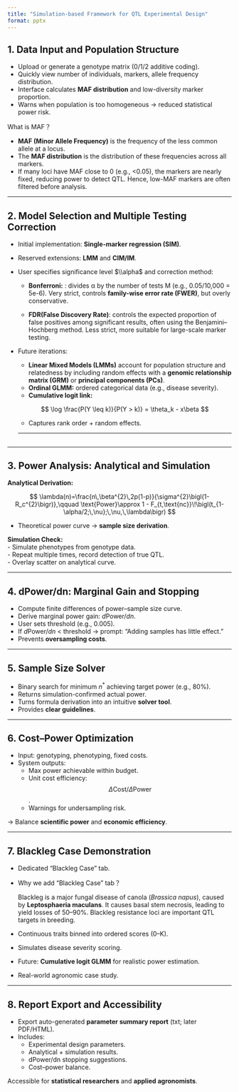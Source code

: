 ```yaml
---
title: "Simulation-based Framework for QTL Experimental Design"
format: pptx
---
```


## 1. Data Input and Population Structure

-   Upload or generate a genotype matrix (0/1/2 additive coding).
-   Quickly view number of individuals, markers, allele frequency distribution.
-   Interface calculates **MAF distribution** and low-diversity marker proportion.
-   Warns when population is too homogeneous → reduced statistical power risk.

What is MAF？

-   **MAF (Minor Allele Frequency)** is the frequency of the less common allele at a locus.
-   The **MAF distribution** is the distribution of these frequencies across all markers.
-   If many loci have MAF close to 0 (e.g., \<0.05), the markers are nearly fixed, reducing power to detect QTL. Hence, low-MAF markers are often filtered before analysis.

------------------------------------------------------------------------

## 2. Model Selection and Multiple Testing Correction

-   Initial implementation: **Single-marker regression (SIM)**.\

-   Reserved extensions: **LMM** and **CIM/IM**.\

-   User specifies significance level $\\alpha$ and correction method:

    -   **Bonferroni:** : divides α by the number of tests M (e.g., 0.05/10,000 = 5e-6). Very strict, controls **family-wise error rate (FWER)**, but overly conservative.\

    -   **FDR(False Discovery Rate)**: controls the expected proportion of false positives among significant results, often using the Benjamini–Hochberg method. Less strict, more suitable for large-scale marker testing.

-   Future iterations:

    -   **Linear Mixed Models (LMMs)** account for population structure and relatedness by including random effects with a **genomic relationship matrix (GRM)** or **principal components (PCs)**.\
    -   **Ordinal GLMM:** ordered categorical data (e.g., disease severity).
    -   **Cumulative logit link:**

    $$
    \log \frac{P(Y \leq k)}{P(Y > k)} = \theta_k - x\beta
    $$

    -   Captures rank order + random effects.

    ------------------------------------------------------------------------

    ## 

------------------------------------------------------------------------

## 3. Power Analysis: Analytical and Simulation

**Analytical Derivation:**

$$
\lambda(n)=\frac{n\,\beta^{2}\,2p(1-p)}{\sigma^{2}\bigl(1-R_c^{2}\bigr)},\qquad
\text{Power}\approx 1 - F_{t,\text{nc}}\!\bigl(t_{1-\alpha/2;\,\nu};\,\nu,\,\lambda\bigr)
$$

-   Theoretical power curve → **sample size derivation**.

**Simulation Check:**\
- Simulate phenotypes from genotype data.\
- Repeat multiple times, record detection of true QTL.\
- Overlay scatter on analytical curve.

------------------------------------------------------------------------

## 4. dPower/dn: Marginal Gain and Stopping

-   Compute finite differences of power–sample size curve.\
-   Derive marginal power gain: $d\text{Power}/dn$.\
-   User sets threshold (e.g., 0.005).\
-   If $d\text{Power}/dn$ \< threshold → prompt: “Adding samples has little effect.”\
-   Prevents **oversampling costs**.

------------------------------------------------------------------------

## 5. Sample Size Solver

-   Binary search for minimum $n^*$ achieving target power (e.g., 80%).\
-   Returns simulation-confirmed actual power.\
-   Turns formula derivation into an intuitive **solver tool**.\
-   Provides **clear guidelines**.

------------------------------------------------------------------------

## 6. Cost–Power Optimization

-   Input: genotyping, phenotyping, fixed costs.\
-   System outputs:
    -   Max power achievable within budget.
    -   Unit cost efficiency: $$\Delta \text{Cost}/\Delta \text{Power}$$.
    -   Warnings for undersampling risk.

→ Balance **scientific power** and **economic efficiency**.

------------------------------------------------------------------------

## 7. Blackleg Case Demonstration

-   Dedicated “Blackleg Case” tab.\

-   Why we add “Blackleg Case” tab？

    Blackleg is a major fungal disease of canola (*Brassica napus*), caused by **Leptosphaeria maculans**. It causes basal stem necrosis, leading to yield losses of 50–90%. Blackleg resistance loci are important QTL targets in breeding.

-   Continuous traits binned into ordered scores (0–K).\

-   Simulates disease severity scoring.\

-   Future: **Cumulative logit GLMM** for realistic power estimation.\

-   Real-world agronomic case study.

------------------------------------------------------------------------

## 8. Report Export and Accessibility

-   Export auto-generated **parameter summary report** (txt; later PDF/HTML).\
-   Includes:
    -   Experimental design parameters.\
    -   Analytical + simulation results.\
    -   dPower/dn stopping suggestions.\
    -   Cost–power balance.

Accessible for **statistical researchers** and **applied agronomists**.
